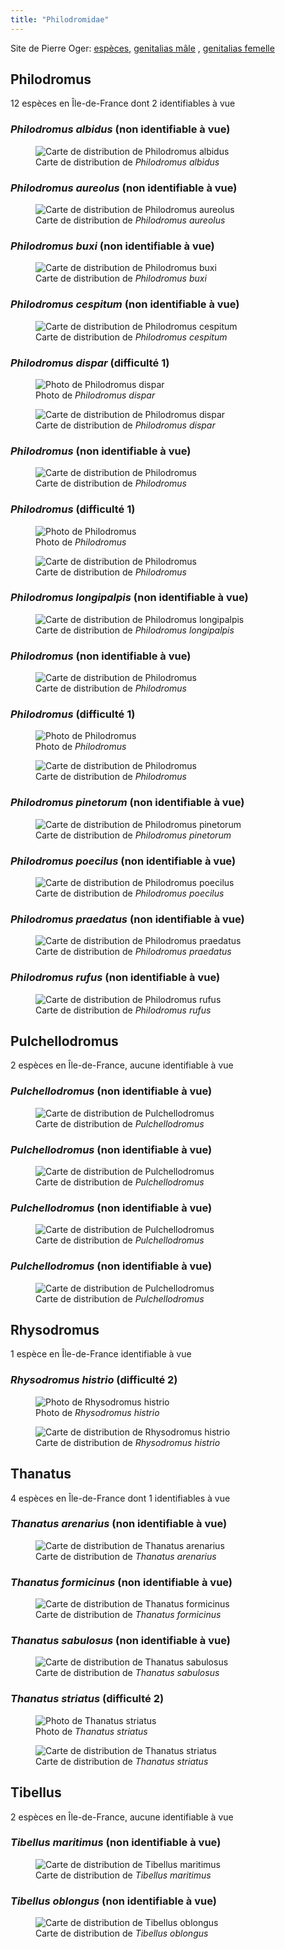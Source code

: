 ```yaml
---
title: "Philodromidae"
---
```


Site de Pierre Oger: [espèces](https://arachno.piwigo.com/index?/category/54-philodromidae), [genitalias mâle](https://arachno.piwigo.com/index?/tags/1447-_philodromidae_m) , [genitalias femelle](https://arachno.piwigo.com/index?/tags/1448-_philodromidae_f)



## Philodromus

12 espèces en Île-de-France dont 2 identifiables à vue



### *Philodromus albidus* (non identifiable à vue)



![Carte de distribution de *Philodromus albidus*](https://asfra.fr/Site/User_pages/Atlas/LR_ASFRA_Philodromidae_Philodromus%20albidus_2022-03-10.jpeg)



### *Philodromus aureolus* (non identifiable à vue)



![Carte de distribution de *Philodromus aureolus*](https://asfra.fr/Site/User_pages/Atlas/LR_ASFRA_Philodromidae_Philodromus%20aureolus_2022-03-10.jpeg)



### *Philodromus buxi* (non identifiable à vue)



![Carte de distribution de *Philodromus buxi*](https://asfra.fr/Site/User_pages/Atlas/LR_ASFRA_Philodromidae_Philodromus%20buxi_2022-03-10.jpeg)



### *Philodromus cespitum* (non identifiable à vue)



![Carte de distribution de *Philodromus cespitum*](https://asfra.fr/Site/User_pages/Atlas/LR_ASFRA_Philodromidae_Philodromus%20cespitum_2022-03-10.jpeg)



### *Philodromus dispar* (difficulté 1)

![Photo de *Philodromus dispar*](chemin/vers/photo.jpg)

![Carte de distribution de *Philodromus dispar*](https://asfra.fr/Site/User_pages/Atlas/LR_ASFRA_Philodromidae_Philodromus%20dispar_2022-03-10.jpeg)



### *Philodromus* (non identifiable à vue)



![Carte de distribution de *Philodromus*](https://asfra.fr/Site/User_pages/Atlas/LR_ASFRA_Philodromidae_Philodromus_2022-03-10.jpeg)

 

### *Philodromus* (difficulté 1)

![Photo de *Philodromus*](chemin/vers/photo.jpg)

![Carte de distribution de *Philodromus*](https://asfra.fr/Site/User_pages/Atlas/LR_ASFRA_Philodromidae_Philodromus_2022-03-10.jpeg)



### *Philodromus longipalpis* (non identifiable à vue)



![Carte de distribution de *Philodromus longipalpis*](https://asfra.fr/Site/User_pages/Atlas/LR_ASFRA_Philodromidae_Philodromus%20longipalpis_2022-03-10.jpeg)



### *Philodromus* (non identifiable à vue)



![Carte de distribution de *Philodromus*](https://asfra.fr/Site/User_pages/Atlas/LR_ASFRA_Philodromidae_Philodromus_2022-03-10.jpeg)

 

### *Philodromus* (difficulté 1)

![Photo de *Philodromus*](chemin/vers/photo.jpg)

![Carte de distribution de *Philodromus*](https://asfra.fr/Site/User_pages/Atlas/LR_ASFRA_Philodromidae_Philodromus_2022-03-10.jpeg)



### *Philodromus pinetorum* (non identifiable à vue)



![Carte de distribution de *Philodromus pinetorum*](https://asfra.fr/Site/User_pages/Atlas/LR_ASFRA_Philodromidae_Philodromus%20pinetorum_2022-03-10.jpeg)



### *Philodromus poecilus* (non identifiable à vue)



![Carte de distribution de *Philodromus poecilus*](https://asfra.fr/Site/User_pages/Atlas/LR_ASFRA_Philodromidae_Philodromus%20poecilus_2022-03-10.jpeg)



### *Philodromus praedatus* (non identifiable à vue)



![Carte de distribution de *Philodromus praedatus*](https://asfra.fr/Site/User_pages/Atlas/LR_ASFRA_Philodromidae_Philodromus%20praedatus_2022-03-10.jpeg)



### *Philodromus rufus* (non identifiable à vue)



![Carte de distribution de *Philodromus rufus*](https://asfra.fr/Site/User_pages/Atlas/LR_ASFRA_Philodromidae_Philodromus%20rufus_2022-03-10.jpeg)



## Pulchellodromus

2 espèces en Île-de-France, aucune identifiable à vue



### *Pulchellodromus* (non identifiable à vue)



![Carte de distribution de *Pulchellodromus*](https://asfra.fr/Site/User_pages/Atlas/LR_ASFRA_Philodromidae_Pulchellodromus_2022-03-10.jpeg)

 

### *Pulchellodromus* (non identifiable à vue)



![Carte de distribution de *Pulchellodromus*](https://asfra.fr/Site/User_pages/Atlas/LR_ASFRA_Philodromidae_Pulchellodromus_2022-03-10.jpeg)



### *Pulchellodromus* (non identifiable à vue)



![Carte de distribution de *Pulchellodromus*](https://asfra.fr/Site/User_pages/Atlas/LR_ASFRA_Philodromidae_Pulchellodromus_2022-03-10.jpeg)

 

### *Pulchellodromus* (non identifiable à vue)



![Carte de distribution de *Pulchellodromus*](https://asfra.fr/Site/User_pages/Atlas/LR_ASFRA_Philodromidae_Pulchellodromus_2022-03-10.jpeg)



## Rhysodromus

1 espèce en Île-de-France identifiable à vue



### *Rhysodromus histrio* (difficulté 2)

![Photo de *Rhysodromus histrio*](chemin/vers/photo.jpg)

![Carte de distribution de *Rhysodromus histrio*](https://asfra.fr/Site/User_pages/Atlas/LR_ASFRA_Philodromidae_Rhysodromus%20histrio_2022-03-10.jpeg)



## Thanatus

4 espèces en Île-de-France dont 1 identifiables à vue



### *Thanatus arenarius* (non identifiable à vue)



![Carte de distribution de *Thanatus arenarius*](https://asfra.fr/Site/User_pages/Atlas/LR_ASFRA_Philodromidae_Thanatus%20arenarius_2022-03-10.jpeg)



### *Thanatus formicinus* (non identifiable à vue)



![Carte de distribution de *Thanatus formicinus*](https://asfra.fr/Site/User_pages/Atlas/LR_ASFRA_Philodromidae_Thanatus%20formicinus_2022-03-10.jpeg)



### *Thanatus sabulosus* (non identifiable à vue)



![Carte de distribution de *Thanatus sabulosus*](https://asfra.fr/Site/User_pages/Atlas/LR_ASFRA_Philodromidae_Thanatus%20sabulosus_2022-03-10.jpeg)



### *Thanatus striatus* (difficulté 2)

![Photo de *Thanatus striatus*](chemin/vers/photo.jpg)

![Carte de distribution de *Thanatus striatus*](https://asfra.fr/Site/User_pages/Atlas/LR_ASFRA_Philodromidae_Thanatus%20striatus_2022-03-10.jpeg)



## Tibellus

2 espèces en Île-de-France, aucune identifiable à vue



### *Tibellus maritimus* (non identifiable à vue)



![Carte de distribution de *Tibellus maritimus*](https://asfra.fr/Site/User_pages/Atlas/LR_ASFRA_Philodromidae_Tibellus%20maritimus_2022-03-10.jpeg)



### *Tibellus oblongus* (non identifiable à vue)



![Carte de distribution de *Tibellus oblongus*](https://asfra.fr/Site/User_pages/Atlas/LR_ASFRA_Philodromidae_Tibellus%20oblongus_2022-03-10.jpeg)



